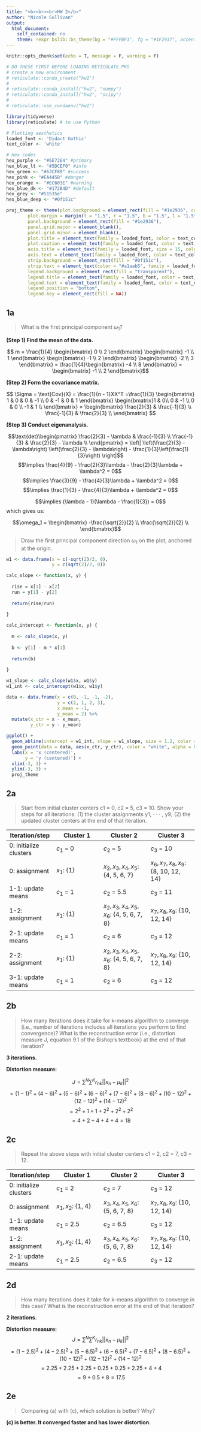 ```yaml
---
title: "<b><br><br>HW 2</b>"
author: "Nicole Sullivan"
output: 
  html_document:
    self_contained: no
    theme: !expr bslib::bs_theme(bg = "#FFFBF3", fg = "#1F2937", accent = "#1F2937", base_font = bslib::font_link("Karla", href = "https://fonts.googleapis.com/css2?family=Karla&display=swap"), primary = "#1F2937", secondary = "#1F2937", dark = "#1F2937", light = "#1F2937", "border-color" = "#1F2937", "border-width" = "3px", success = "#1F2937", warning = "#6B7280", info = "#FFFBF3", "table-color" = "#1F2937")
---
```

\usepackage{amsfonts} 
\usepackage{amsmath}

```r
knitr::opts_chunk$set(echo = T, message = F, warning = F)

```

```r
# DO THESE FIRST BEFORE LOADING RETICULATE PKG
# create a new environment 
# reticulate::conda_create("hw2")
# 
# reticulate::conda_install("hw2", "numpy")
# reticulate::conda_install("hw2", "scipy")
# 
# reticulate::use_condaenv("hw2")
```

```r
library(tidyverse)
library(reticulate) # to use Python

# Plotting aesthetics
loaded_font <- 'Didact Gothic'
text_color <- 'white'

# Hex codes
hex_purple <- "#5E72E4" #primary
hex_blue_lt <- "#5DCEF0" #info
hex_green <- "#63CF89" #success
hex_pink <- "#EA445B" #danger
hex_orange <- "#EC603E" #warning
hex_blue_dk <- "#172B4D" #default
hex_grey <- "#51535e"
hex_blue_deep <- "#0f151c"

proj_theme <- theme(plot.background = element_rect(fill = "#1e2936", color = "transparent"),
        plot.margin = margin(t = "1.5", r = "1.5", b = "1.5", l = "1.5", unit = "cm"),
        panel.background = element_rect(fill = "#1e2936"),
        panel.grid.major = element_blank(),
        panel.grid.minor = element_blank(),
        plot.title = element_text(family = loaded_font, color = text_color, hjust = 0.5, face = "bold", size = 25),
        plot.caption = element_text(family = loaded_font, color = text_color, size = 9),
        axis.title = element_text(family = loaded_font, size = 15, color = text_color),
        axis.text = element_text(family = loaded_font, color = text_color, size = 10),
        strip.background = element_rect(fill = "#0f151c"),
        strip.text = element_text(color = "#a1aab5", family = loaded_font, face = "bold", size = 18),
        legend.background = element_rect(fill = "transparent"),
        legend.title = element_text(family = loaded_font, color = text_color),
        legend.text = element_text(family = loaded_font, color = text_color),
        legend.position = "bottom",
        legend.key = element_rect(fill = NA))
```

## 1a
> What is the first principal component $\omega_1$?

**(Step 1) Find the mean of the data.**

$$ m = \frac{1}{4} \begin{bmatrix} 0 \\ 2 \end{bmatrix}
\begin{bmatrix} -1 \\ 1 \end{bmatrix}
\begin{bmatrix} -1 \\ 2 \end{bmatrix}
\begin{bmatrix} -2 \\ 3 \end{bmatrix} 
= \frac{1}{4}\begin{bmatrix} -4 \\ 8 \end{bmatrix}
= \begin{bmatrix} -1 \\ 2 \end{bmatrix}$$

**(Step 2) Form the covariance matrix.**

$$ \Sigma = \text{Cov}(X) = \frac{1}{n - 1}XX^T =\frac{1}{3} \begin{bmatrix} 1 & 0 & 0 & -1 \\ 0 & -1 & 0 & 1 \end{bmatrix}
\begin{bmatrix}1 & 0\\
0 & -1 \\
0 & 0 \\
-1 & 1 \\
\end{bmatrix} 
= \begin{bmatrix} \frac{2}{3} & \frac{-1}{3} \\
\frac{-1}{3} & \frac{2}{3} \\
\end{bmatrix} $$

**(Step 3) Conduct eigenanalysis.**

$$\text{det}\begin{pmatrix} \frac{2}{3} - \lambda & \frac{-1}{3} \\
\frac{-1}{3} & \frac{2}{3} - \lambda \\
\end{pmatrix} = \left| \left(\frac{2}{3} - \lambda\right) \left(\frac{2}{3} - \lambda\right) - \frac{1}{3}\left(\frac{1}{3}\right) \right|$$
$$\implies \frac{4}{9} - \frac{2}{3}\lambda - \frac{2}{3}\lambda + \lambda^2 = 0$$
$$\implies \frac{3}{9} - \frac{4}{3}\lambda + \lambda^2 = 0$$
$$\implies \frac{1}{3} - \frac{4}{3}\lambda + \lambda^2 = 0$$

$$\implies (\lambda - 1)(\lambda - \frac{1}{3}) = 0$$
which gives us:

$$\omega_1 = \begin{bmatrix} -\frac{\sqrt{2}}{2}  \\
\frac{\sqrt{2}}{2} \\
\end{bmatrix}$$

> Draw the first principal component direction $\omega_1$ on the plot, anchored at the origin.

```r
w1 <- data.frame(x = c(-sqrt(2)/2, 0),
                 y = c(sqrt(2)/2, 0))

calc_slope <- function(x, y) {
  
  rise = x[1] - x[2]
  run = y[1] - y[2]
  
  return(rise/run)
  
}

calc_intercept <- function(x, y) {
  
  m <- calc_slope(x, y)
  
  b <- y[1] - m * x[1]
  
  return(b)
  
}

w1_slope <- calc_slope(w1$x, w1$y)
w1_int <- calc_intercept(w1$x, w1$y)

data <- data.frame(x = c(0, -1, -1, -2),
                   y = c(2, 1, 2, 3),
                   x_mean = -1,
                   y_mean = 2) %>%
  mutate(x_ctr = x - x_mean,
         y_ctr = y - y_mean)

ggplot() +
  geom_abline(intercept = w1_int, slope = w1_slope, size = 1.2, color = hex_purple) +
  geom_point(data = data, aes(x_ctr, y_ctr), color = "white", alpha = 0.5, size = 2.2) +
  labs(x = 'x (centered)',
       y = 'y (centered)') +
  xlim(-3, 3) +
  ylim(-3, 3) +
  proj_theme

```

## 2a
> Start from initial cluster centers c1 = 0, c2 = 5, c3 = 10. Show your steps for all iterations: (1) the cluster assignments y1, · · · , y9; (2) the updated cluster centers at the end of that iteration.

| Iteration/step | Cluster 1 | Cluster 2 | Cluster 3 |
| -- | -- | -- | -- |
| 0: initialize clusters | $c_1$ = 0 | $c_2$ = 5 | $c_3$ = 10 |
| 0: assignment | $x_1$: {1} |  $x_2, x_3, x_4, x_5$: {4, 5, 6, 7} | $x_6, x_7, x_8, x_9$: {8, 10, 12, 14} | 
| 1-1: update means | $c_1$ = 1 | $c_2$ = 5.5 | $c_3$ = 11 |
| 1-2: assignment | $x_1$: {1} |  $x_2, x_3, x_4, x_5, x_6$: {4, 5, 6, 7, 8} | $x_7, x_8, x_9$: {10, 12, 14} | 
| 2-1: update means | $c_1$ = 1 | $c_2$ = 6 | $c_3$ = 12 |
| 2-2: assignment | $x_1$: {1} |  $x_2, x_3, x_4, x_5, x_6$: {4, 5, 6, 7, 8} | $x_7, x_8, x_9$: {10, 12, 14} | 
| 3-1: update means | $c_1$ = 1 | $c_2$ = 6 | $c_3$ = 12 |

## 2b
> How many iterations does it take for k-means algorithm to converge (i.e., number of iterations includes all iterations you perform to find convergence)? What is the reconstruction error (i.e., distortion measure J, equation 9.1 of the Bishop’s textbook) at the end of that iteration?

**3 iterations.**

**Distortion measure:**

$$J = \sum^N \sum^K r_{nk} || x_n - \mu_k||^2$$
$$ = (1 - 1)^2 + (4-6)^2 + (5-6)^2 + (6-6)^2 + (7-6)^2 + (8-6)^2 + (10-12)^2 + (12-12)^2 + (14-12)^2$$
$$ = 2^2 + 1 + 1 + 2^2 + 2^2 + 2^2$$
$$ = 4 + 2 + 4 + 4 + 4 = 18$$

## 2c
> Repeat the above steps with initial cluster centers c1 = 2, c2 = 7, c3 = 12.

| Iteration/step | Cluster 1 | Cluster 2 | Cluster 3 |
| -- | -- | -- | -- |
| 0: initialize clusters | $c_1$ = 2 | $c_2$ = 7 | $c_3$ = 12 |
| 0: assignment | $x_1, x_2$: {1, 4} |  $x_3, x_4, x_5, x_6$: {5, 6, 7, 8} | $x_7, x_8, x_9$: {10, 12, 14} | 
| 1-1: update means | $c_1$ = 2.5 | $c_2$ = 6.5 | $c_3$ = 12 |
| 1-2: assignment | $x_1, x_2$: {1, 4} |  $x_3, x_4, x_5, x_6$: {5, 6, 7, 8} | $x_7, x_8, x_9$: {10, 12, 14} | 
| 2-1: update means | $c_1$ = 2.5 | $c_2$ = 6.5 | $c_3$ = 12 |

## 2d
> How many iterations does it take for k-means algorithm to converge in this case?
What is the reconstruction error at the end of that iteration?

**2 iterations.**

**Distortion measure:**
$$J = \sum^N \sum^K r_{nk} || x_n - \mu_k||^2$$
$$ = (1-2.5)^2 + (4-2.5)^2 + (5-6.5)^2 + (6-6.5)^2 + (7-6.5)^2 + (8-6.5)^2 + (10-12)^2 + (12-12)^2 + (14-12)^2$$
$$ = 2.25 + 2.25 + 2.25 + 0.25 + 0.25 + 2.25 + 4 + 4$$
$$ = 9 + 0.5 + 8 = 17.5$$

## 2e
> Comparing (a) with (c), which solution is better? Why?

**(c) is better. It converged faster and has lower distortion.**





